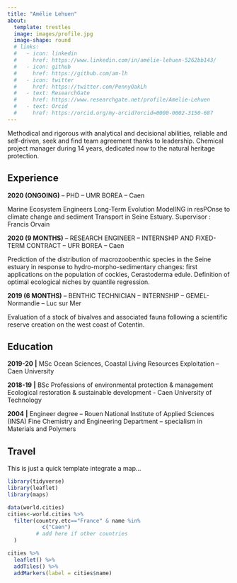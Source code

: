 ```yaml
---
title: "Amélie Lehuen"
about:
  template: trestles
  image: images/profile.jpg
  image-shape: round
  # links:
  #   - icon: linkedin
  #     href: https://www.linkedin.com/in/amélie-lehuen-5262bb143/
  #   - icon: github
  #     href: https://github.com/am-lh
  #   - icon: twitter
  #     href: https://twitter.com/PennyOakLh
  #   - text: ResearchGate
  #     href: https://www.researchgate.net/profile/Amelie-Lehuen
  #   - text: Orcid
  #     href: https://orcid.org/my-orcid?orcid=0000-0002-3150-687
---
```


Methodical and rigorous with analytical and decisional abilities, reliable and self-driven, seek and find team agreement thanks to leadership. Chemical project manager during 14 years, dedicated now to the natural heritage protection.

::: panel-tabset
## Experience

**2020 (ONGOING)** -- PHD -- UMR BOREA -- Caen

Marine Ecosystem Engineers Long-Term Evolution ModelING in resPOnse to climate change and sediment Transport in Seine Estuary. Supervisor : Francis Orvain

**2020 (9 MONTHS)** -- RESEARCH ENGINEER -- INTERNSHIP AND FIXED-TERM CONTRACT -- UFR BOREA -- Caen

Prediction of the distribution of macrozoobenthic species in the Seine estuary in response to hydro-morpho-sedimentary changes: first applications on the population of cockles, Cerastoderma edule. Definition of optimal ecological niches by quantile regression.

**2019 (6 MONTHS)** -- BENTHIC TECHNICIAN -- INTERNSHIP -- GEMEL-Normandie -- Luc sur Mer

Evaluation of a stock of bivalves and associated fauna following a scientific reserve creation on the west coast of Cotentin.

## Education

**2019-20** **\|** MSc Ocean Sciences, Coastal Living Resources Exploitation -- Caen University

**2018-19** **\|** BSc Professions of environmental protection & management Ecological restoration & sustainable development - Caen University of Technology

**2004** **\|** Engineer degree -- Rouen National Institute of Applied Sciences (INSA) Fine Chemistry and Engineering Department -- specialism in Materials and Polymers

<!-- ## Complete Resume -->

<!-- [Download PDF](Manuscripts/calendrier-2022-semestriel-vierge.pdf) -->

## Travel

This is just a quick template integrate a map...

```r
library(tidyverse)
library(leaflet)
library(maps)

data(world.cities)
cities<-world.cities %>% 
  filter(country.etc=="France" & name %in% 
           c("Caen")
         # add here if other countries
  )

cities %>% 
  leaflet() %>% 
  addTiles() %>% 
  addMarkers(label = cities$name)

```
:::
